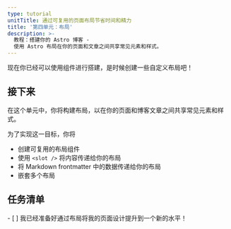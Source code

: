 ```yaml
---
type: tutorial
unitTitle: 通过可复用的页面布局节省时间和精力
title: '第四单元：布局'
description: >-
  教程：搭建你的 Astro 博客 -
  使用 Astro 布局在你的页面和文章之间共享常见元素和样式。
---
```


现在你已经可以使用组件进行搭建，是时候创建一些自定义布局吧！

## 接下来

在这个单元中，你将构建布局，以在你的页面和博客文章之间共享常见元素和样式。

为了实现这一目标，你将
- 创建可复用的布局组件
- 使用 `<slot />` 将内容传递给你的布局
- 将 Markdown frontmatter 中的数据传递给你的布局
- 嵌套多个布局

<Box icon="check-list">

## 任务清单

<Checklist>
- [ ] 我已经准备好通过布局将我的页面设计提升到一个新的水平！
</Checklist>
</Box>
